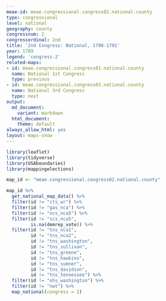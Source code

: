 ```yaml
---
meae-id: meae.congressional.congress02.national.county
type: congressional
level: national
geography: county
congressnum: 2
congressordinal: 2nd
title: '2nd Congress: National, 1790-1791'
year: 1789
legend: 'congress-2'
related-maps:
- id: meae.congressional.congress01.national.county
  name: National 1st Congress
  type: previous
- id: meae.congressional.congress03.national.county
  name: National 3rd Congress
  type: next
output:
  md_document:
    variant: markdown
  html_document:
    theme: default
always_allow_html: yes
layout: maps-show
---
```


```r
library(leaflet)
library(tidyverse)
library(USAboundaries)
library(mappingelections)

map_id <- "meae.congressional.congress02.national.county"
```

<div class="map">

```r
map_id %>%
  get_national_map_data() %>%
  filter(id != "cts_wr") %>% 
  filter(id != "gas_nca") %>% 
  filter(id != "ncs_nca5") %>% 
  filter(id != "scs_nca5",
         is.na(demrep_vote)) %>%
  filter(id != "tns_nca1",
         id != "tns_nca2",
         id != "tns_washington",
         id != "tns_sullivan",
         id != "tns_greene",
         id != "tns_hawkins",
         id != "tns_sumner",
         id != "tns_davidson",
         id != "tns_tennessee") %>% 
  filter(id != "ohs_washington") %>%
  filter(id != "nwt") %>%
  map_national(congress = 2)
```

</div>

<div class="results-table">

</div>
